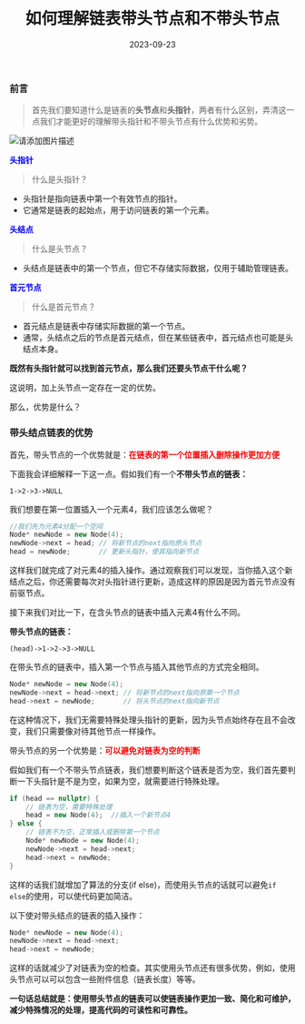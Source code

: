 ﻿---
title: '如何理解链表带头节点和不带头节点'
date: '2023-09-23'
description: '链表的头节点和头指针，两者有什么区别?'
tags: ['数据结构和算法']

---
### 前言

> 首先我们要知道什么是链表的**头节点**和**头指针**，两者有什么区别，弄清这一点我们才能更好的理解带头指针和不带头节点有什么优势和劣势。

![请添加图片描述](/images/请添加图片描述_3a126b8b753d.png)


<font color="blue">**头指针**</font>

> 什么是头指针？

- 头指针是指向链表中第一个有效节点的指针。
- 它通常是链表的起始点，用于访问链表的第一个元素。

<font color="blue">**头结点**</font>

> 什么是头节点？

+ 头结点是链表中的第一个节点，但它不存储实际数据，仅用于辅助管理链表。

<font color="blue">**首元节点**</font>

> 什么是首元节点？

- 首元结点是链表中存储实际数据的第一个节点。
- 通常，头结点之后的节点是首元结点，但在某些链表中，首元结点也可能是头结点本身。

**既然有头指针就可以找到首元节点，那么我们还要头节点干什么呢？**

这说明，加上头节点一定存在一定的优势。

那么，优势是什么？

### 带头结点链表的优势

首先，带头节点的一个优势就是：<font color="red">**在链表的第一个位置插入删除操作更加方便**</font>

下面我会详细解释一下这一点。假如我们有一个**不带头节点的链表：**

```
1->2->3->NULL
```

我们想要在第一位置插入一个元素4，我们应该怎么做呢？

```c++
//我们先为元素4分配一个空间
Node* newNode = new Node(4);
newNode->next = head; // 将新节点的next指向原头节点
head = newNode;       // 更新头指针，使其指向新节点
```

这样我们就完成了对元素4的插入操作。通过观察我们可以发现，当你插入这个新结点之后，你还需要每次对头指针进行更新，造成这样的原因是因为首元节点没有前驱节点。

接下来我们对比一下，在含头节点的链表中插入元素4有什么不同。

**带头节点的链表：**

```
(head)->1->2->3->NULL
```

在带头节点的链表中，插入第一个节点与插入其他节点的方式完全相同。

```c++
Node* newNode = new Node(4);
newNode->next = head->next; // 将新节点的next指向原第一个节点
head->next = newNode;       // 将头节点的next指向新节点
```

在这种情况下，我们无需要特殊处理头指针的更新，因为头节点始终存在且不会改变，我们只需要像对待其他节点一样操作。

带头节点的另一个优势是：<font color="red">**可以避免对链表为空的判断**</font>

假如我们有一个不带头节点链表，我们想要判断这个链表是否为空，我们首先要判断一下头指针是不是为空，如果为空，就需要进行特殊处理。

```cpp
if (head == nullptr) {
    // 链表为空，需要特殊处理
    head = new Node(4);  //插入一个新节点4
} else {
    // 链表不为空，正常插入或删除第一个节点
    Node* newNode = new Node(4);
    newNode->next = head->next;
    head->next = newNode;
}
```

这样的话我们就增加了算法的分支(if else)，而使用头节点的话就可以避免`if else`的使用，可以使代码更加简洁。

以下使对带头结点的链表的插入操作：

```cpp
Node* newNode = new Node(4);
newNode->next = head->next;
head->next = newNode;
```

这样的话就减少了对链表为空的检查。其实使用头节点还有很多优势，例如，使用头节点可以可以包含一些附件信息（链表长度）等等。

**一句话总结就是：使用带头节点的链表可以使链表操作更加一致、简化和可维护，减少特殊情况的处理，提高代码的可读性和可靠性。**


